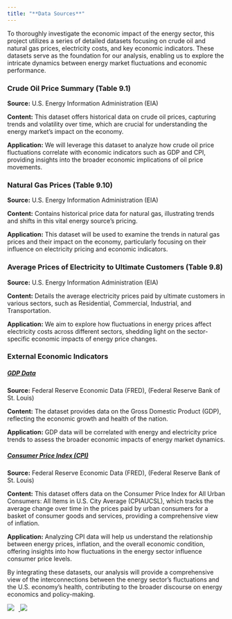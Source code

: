 ```yaml
---
title: "**Data Sources**"
---
```




To thoroughly investigate the economic impact of the energy sector, this project utilizes a series of detailed datasets focusing on crude oil and natural gas prices, electricity costs, and key economic indicators. These datasets serve as the foundation for our analysis, enabling us to explore the intricate dynamics between energy market fluctuations and economic performance.


### **Crude Oil Price Summary (Table 9.1)**

**Source:** U.S. Energy Information Administration (EIA)

**Content:** This dataset offers historical data on crude oil prices, capturing trends and volatility over time, which are crucial for understanding the energy market's impact on the economy.

**Application:** We will leverage this dataset to analyze how crude oil price fluctuations correlate with economic indicators such as GDP and CPI, providing insights into the broader economic implications of oil price movements.




### **Natural Gas Prices (Table 9.10)**
**Source:** U.S. Energy Information Administration (EIA)

**Content:** Contains historical price data for natural gas, illustrating trends and shifts in this vital energy source's pricing.

**Application:** This dataset will be used to examine the trends in natural gas prices and their impact on the economy, particularly focusing on their influence on electricity pricing and economic indicators.



### **Average Prices of Electricity to Ultimate Customers (Table 9.8)**

**Source:** U.S. Energy Information Administration (EIA)


**Content:** Details the average electricity prices paid by ultimate customers in various sectors, such as Residential, Commercial, Industrial, and Transportation.


**Application:** We aim to explore how fluctuations in energy prices affect electricity costs across different sectors, shedding light on the sector-specific economic impacts of energy price changes.




### **External Economic Indicators**


##### **[GDP Data](https://fred.stlouisfed.org/series/GDP)**

**Source:** Federal Reserve Economic Data (FRED), (Federal Reserve Bank of St. Louis)

**Content:** The dataset provides data on the Gross Domestic Product (GDP), reflecting the economic growth and health of the nation.

**Application:** GDP data will be correlated with energy and electricity price trends to assess the broader economic impacts of energy market dynamics.



##### **[Consumer Price Index (CPI)](https://fred.stlouisfed.org/series/CPIAUCSL)**

**Source:** Federal Reserve Economic Data (FRED), (Federal Reserve Bank of St. Louis)

**Content:** This dataset offers data on the Consumer Price Index for All Urban Consumers: All Items in U.S. City Average (CPIAUCSL), which tracks the average change over time in the prices paid by urban consumers for a basket of consumer goods and services, providing a comprehensive view of inflation.

**Application:** Analyzing CPI data will help us understand the relationship between energy prices, inflation, and the overall economic condition, offering insights into how fluctuations in the energy sector influence consumer price levels.





By integrating these datasets, our analysis will provide a comprehensive view of the interconnections between the energy sector's fluctuations and the U.S. economy's health, contributing to the broader discourse on energy economics and policy-making.



<a href="https://www.eia.gov/totalenergy/data/monthly/">
  <img src="eia logo.png" style="display: inline; margin-right: 10px;"/>
</a>
<a href="https://fred.stlouisfed.org/series/GDP">
  <img src="fred_logo.png" style="display: inline; margin-right: 10px;"/>
</a>



